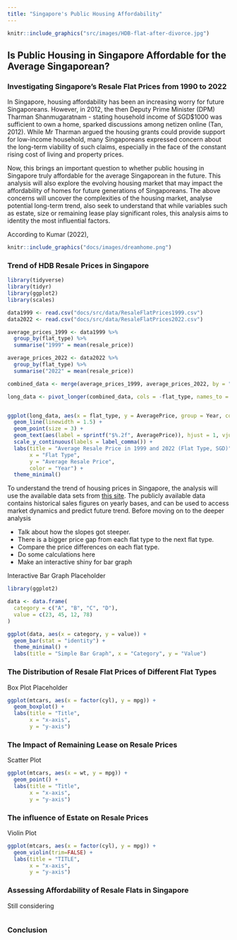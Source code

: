 ```yaml
---
title: "Singapore's Public Housing Affordability"
---
```


```r
knitr::include_graphics("src/images/HDB-flat-after-divorce.jpg")
```
## Is Public Housing in Singapore Affordable for the Average Singaporean?

### Investigating Singapore's Resale Flat Prices from 1990 to 2022

<p>

</p>

<p style="text-align: justify;">

In Singapore, housing affordability has been an increasing worry for future Singaporeans. However, in 2012, the then Deputy Prime Minister (DPM) Tharman Shanmugaratnam - stating household income of SGD\$1000 was sufficient to own a home, sparked discussions among netizen online (Tan, 2012). While Mr Tharman argued the housing grants could provide support for low-income household, many Singaporeans expressed concern about the long-term viability of such claims, especially in the face of the constant rising cost of living and property prices.

</p>

<p style="text-align: justify;">

Now, this brings an important question to whether public housing in Singapore truly affordable for the average Singaporean in the future. This analysis will also explore the evolving housing market that may impact the affordability of homes for future generations of Singaporeans. The above concerns will uncover the complexities of the housing market, analyse potential long-term trend, also seek to understand that while variables such as estate, size or remaining lease play significant roles, this analysis aims to identity the most influential factors.

According to Kumar (2022),
</p>

```r
knitr::include_graphics("docs/images/dreamhome.png")
```

### Trend of HDB Resale Prices in Singapore

<p>

</p>

```r

library(tidyverse)
library(tidyr)
library(ggplot2)
library(scales)
```

```r
data1999 <- read.csv("docs/src/data/ResaleFlatPrices1999.csv")
data2022 <- read.csv("docs/src/data/ResaleFlatPrices2022.csv")

average_prices_1999 <- data1999 %>%
  group_by(flat_type) %>%
  summarise("1999" = mean(resale_price))

average_prices_2022 <- data2022 %>%
  group_by(flat_type) %>%
  summarise("2022" = mean(resale_price))

combined_data <- merge(average_prices_1999, average_prices_2022, by = "flat_type")

long_data <- pivot_longer(combined_data, cols = -flat_type, names_to = "Year", values_to = "AveragePrice")


ggplot(long_data, aes(x = flat_type, y = AveragePrice, group = Year, color = Year)) +
  geom_line(linewidth = 1.5) +
  geom_point(size = 3) +
  geom_text(aes(label = sprintf("$%.2f", AveragePrice)), hjust = 1, vjust = -1, check_overlap = TRUE, size = 3) +
  scale_y_continuous(labels = label_comma()) + 
  labs(title = "Average Resale Price in 1999 and 2022 (Flat Type, SGD)",
       x = "Flat Type",
       y = "Average Resale Price",
       color = "Year") +
  theme_minimal()

```

<p style="text-align: justify;">

To understand the trend of housing prices in Singapore, the analysis will use the available data sets from [this site](www.data.gov.sg). The publicly available data contains historical sales figures on yearly bases, and can be used to access market dynamics and predict future trend. Before moving on to the deeper analysis

</p>

<p>

</p>

-   Talk about how the slopes got steeper.
-   There is a bigger price gap from each flat type to the next flat type.
-   Compare the price differences on each flat type.
-   Do some calculations here
-   Make an interactive shiny for bar graph

Interactive Bar Graph Placeholder

```r


library(ggplot2)

data <- data.frame(
  category = c("A", "B", "C", "D"),
  value = c(23, 45, 12, 78)
)

ggplot(data, aes(x = category, y = value)) +
  geom_bar(stat = "identity") +
  theme_minimal() +
  labs(title = "Simple Bar Graph", x = "Category", y = "Value")


```

<p>

</p>

### The Distribution of Resale Flat Prices of Different Flat Types

<p>

</p>

Box Plot Placeholder

```r
ggplot(mtcars, aes(x = factor(cyl), y = mpg)) +
  geom_boxplot() +
  labs(title = "Title", 
       x = "x-axis", 
       y = "y-axis")

```

### The Impact of Remaining Lease on Resale Prices

<p>

</p>

Scatter Plot

```r

ggplot(mtcars, aes(x = wt, y = mpg)) +
  geom_point() +
  labs(title = "Title", 
       x = "x-axis", 
       y = "y-axis")
```

### The influence of Estate on Resale Prices

<p>

</p>

Violin Plot

```r
ggplot(mtcars, aes(x = factor(cyl), y = mpg)) +
  geom_violin(trim=FALSE) +
  labs(title = "TITLE", 
       x = "x-axis", 
       y = "y-axis")

```

### Assessing Affordability of Resale Flats in Singapore

<p>

</p>

Still considering

```r

```

### Conclusion

<p>

</p>

```r

```

```r

```
